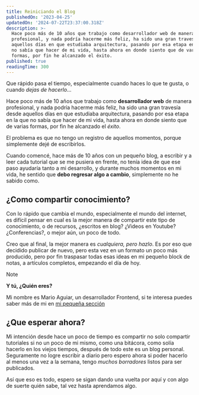 ```yaml
---
title: Reiniciando el Blog
publishedOn: '2023-04-25'
updatedOn: '2024-07-22T23:37:00.318Z'
description: >-
  Hace poco más de 10 años que trabajo como desarrollador web de manera
  profesional, y nada podría hacerme más feliz, ha sido una gran travesía desde
  aquellos días en que estudiaba arquitectura, pasando por esa etapa en la que
  no sabía que hacer de mi vida, hasta ahora en donde siento que de varias
  formas, por fin he alcanzado el éxito.
published: true
readingTime: 300
---
```


Que rápido pasa el tiempo, especialmente cuando haces lo que te gusta, o cuando 
_dejas de hacerlo_…

Hace poco más de 10 años que trabajo como **desarrollador web** de manera profesional, 
y nada podría hacerme más feliz, ha sido una gran travesía desde aquellos días 
en que estudiaba arquitectura, pasando por esa etapa en la que no sabía que hacer 
de mi vida, hasta ahora en donde siento que de varias formas, por fin he alcanzado 
el _éxito_.

El problema es que no tengo un registro de aquellos momentos, porque simplemente 
dejé de escribirlos.

Cuando comencé, hace más de 10 años con un pequeño blog, a escribir y a leer cada 
tutorial que se me pusiera en frente, no tenía idea de que ese paso ayudaría tanto 
a mi desarrollo, y durante muchos momentos en mi vida, he sentido que **debo regresar 
algo a cambio**, simplemente no he sabido como.

## ¿Como compartir conocimiento?

Con lo rápido que cambia el mundo, especialmente el mundo del internet, es difícil 
pensar en cual es la mejor manera de compartir este tipo de conocimiento, o de 
recursos, ¿escritos en blog? ¿Videos en Youtube? ¿Conferencias?, o mejor aún, 
un poco de todo.

Creo que al final, la mejor manera es _cualquiera, pero hazlo_. Es por eso que 
decidido publicar de nuevo, pero esta vez en un formato un poco más producido, 
pero por fin traspasar todas esas ideas en mi pequeño block de notas, a artículos 
completos, empezando el día de hoy.

> [!NOTE]
> **Y tú, ¿Quién eres?**
> 
> Mi nombre es Mario Aguiar, un desarrollador Frontend, si te interesa puedes saber más de mi en [mi pequeña sección](/sobre-mi)

## ¿Que esperar ahora?

Mi intención desde hace un poco de tiempo es compartir no solo compartir tutoriales 
si no un poco de mi mismo, como una bitácora, como solía hacerlo en los viejos tiempos, 
después de todo este es un blog personal. Seguramente no logre escribir a diario pero espero 
ahora si poder hacerlo al menos una vez a la semana, tengo _muchos borradores_ listos 
para ser publicados.

Así que eso es todo, espero se sigan dando una vuelta por aquí y con algo de suerte 
quién sabe, tal vez hasta aprendamos algo.
